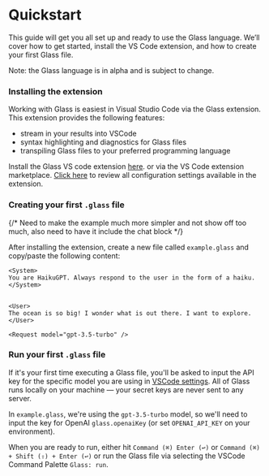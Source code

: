 
# Quickstart

This guide will get you all set up and ready to use the Glass language. We’ll cover how to get started, install the VS Code extension, and how to create your first Glass file.

<Callout type="info">Note: the Glass language is in alpha and is subject to change.</Callout>

<Steps>

### Installing the extension

Working with Glass is easiest in Visual Studio Code via the Glass extension. This extension provides the following features:

- stream in your results into VSCode
- syntax highlighting and diagnostics for Glass files
- transpiling Glass files to your preferred programming language

Install the Glass VS code extension [here](https://marketplace.visualstudio.com/items?itemName=foundation.vscode-glass). or via the VS Code extension marketplace. [Click here](/vscode) to review all configuration settings available in the extension.

### Creating your first `.glass` file

{/* Need to make the example much more simpler and not show off too much, also need to have it include the chat block */}

After installing the extension, create a new file called `example.glass` and copy/paste the following content:

```glass copy filename="example.glass"
<System>
You are HaikuGPT. Always respond to the user in the form of a haiku.
</System>


<User>
The ocean is so big! I wonder what is out there. I want to explore.
</User>

<Request model="gpt-3.5-turbo" />
```

### Run your first `.glass` file

If it's your first time executing a Glass file, you'll be asked to input the API key for the specific model you are using in [VSCode settings](/vscode). All of Glass runs locally on your machine — your secret keys are never sent to any server.

In `example.glass`, we're using the `gpt-3.5-turbo` model, so we'll need to input the key for OpenAI `glass.openaiKey` (or set `OPENAI_API_KEY` on your environment).

When you are ready to run, either hit `Command (⌘) Enter (↩)` or `Command (⌘) + Shift (⇧) + Enter (↩)` or run the Glass file via selecting the VSCode Command Palette `Glass: run`.

<br />

</Steps>
